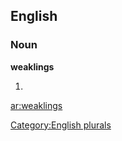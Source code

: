 ==English==

===Noun===
'''weaklings'''

# {{plural of|[[weakling]]}}

[[Category:English plurals]]

[[ar:weaklings]]